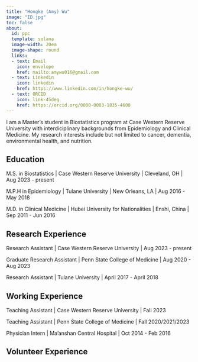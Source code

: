 ---
title: "Hongke (Amy) Wu"
image: "ID.jpg"
toc: false
about:
  id: ppc
  template: solana
  image-width: 20em
  image-shape: round
  links:
  - text: Email
    icon: envelope
    href: mailto:amywu016@gmail.com
  - text: Linkedin
    icon: linkedin
    href: https://www.linkedin.com/in/hongke-wu/
  - text: ORCID
    icon: link-45deg
    href: https://orcid.org/0000-0003-1835-4600
---

::: {#ppc}
I am a Master's student in Biostatistics program at Case Western Reserve University with interdiciplinary backgrounds from Epidemiology and Clinical Medicine. My research interests include but not limited to cancer, dementia, environmental health, and nutrition.

## Education

M.S. in Biostatistics \| Case Western Reserve University \| Cleveland, OH \| Aug 2023 - present

M.P.H in Epidemiology \| Tulane University \| New Orleans, LA \| Aug 2016 - May 2018

M.D. in Clinical Medicine \| Hubei University for Nationalities \| Enshi, China \| Sep 2011 - Jun 2016

## Research Experience

Research Assistant \| Case Western Reserve University \| Aug 2023 - present

Graduate Research Assistant \| Penn State College of Medicine \| Aug 2020 - Aug 2023

Research Assistant \| Tulane University \| April 2017 - April 2018

## Working Experience

Teaching Assistant \| Case Western Reserve University \| Fall 2023

Teaching Assistant \| Penn State College of Medicine \| Fall 2020/2021/2023

Physician Intern \| Ma'anshan Central Hospital \| Oct 2014 - Feb 2016

## Volunteer Experience


:::
